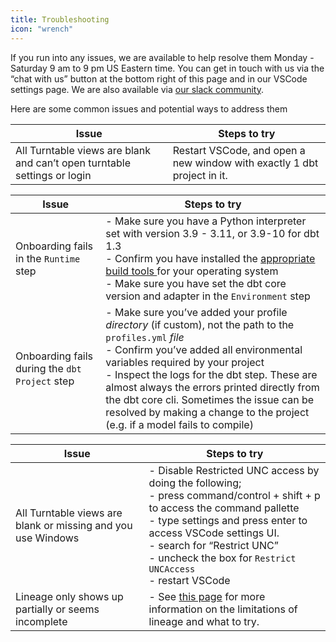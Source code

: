 ```yaml
---
title: Troubleshooting
icon: "wrench"
---
```




If you run into any issues, we are available to help resolve them Monday - Saturday 9 am to 9 pm US Eastern time. You can get in touch with us via the “chat with us” button at the bottom right of this page and in our VSCode settings page. We are also available via [our slack community](https://turntable-community.slack.com/join/shared_invite/zt-20pktj1vq-tXLUeQJYgA_lj849JXcRSQ#/shared-invite/email).


Here are some common issues and potential ways to address them

<AccordionGroup>
<Accordion title="Before onboarding">


| Issue                                                                    | Steps to try                                                            |
| ------------------------------------------------------------------------ | ----------------------------------------------------------------------- |
| All Turntable views are blank and can’t open turntable settings or login | Restart VSCode, and open a new window with exactly 1 dbt project in it. |
</Accordion>


<Accordion title="During onboarding">


| Issue                                          | Steps to try                                                                                                                                                                                                                                                                                                                                                                                                          |
| ---------------------------------------------- | --------------------------------------------------------------------------------------------------------------------------------------------------------------------------------------------------------------------------------------------------------------------------------------------------------------------------------------------------------------------------------------------------------------------- |
| Onboarding fails in the `Runtime` step         | - Make sure you have a Python interpreter set with version 3.9 - 3.11, or 3.9-10 for dbt 1.3<br/>- Confirm you have installed the [appropriate build tools ](/fcd3551f-98d4-4961-a11c-a2ea736da404#8a27b4f8255b4130b0aba702d9c7bc5a)for your operating system<br/>- Make sure you have set the dbt core version and adapter in the `Environment` step                                                                     |
| Onboarding fails during the `dbt Project` step | - Make sure you’ve added your profile _directory_ (if custom), not the path to the `profiles.yml` _file_<br/>- Confirm you’ve added all environmental variables required by your project<br/>- Inspect the logs for the dbt step. These are almost always the errors printed directly from the dbt core cli. Sometimes the issue can be resolved by making a change to the project (e.g. if a model fails to compile) |
</Accordion>


<Accordion title="After onboarding">


| Issue                                                        | Steps to try                                                                                                                                                                                                                                                                                                                  |
| ------------------------------------------------------------ | ----------------------------------------------------------------------------------------------------------------------------------------------------------------------------------------------------------------------------------------------------------------------------------------------------------------------------- |
| All Turntable views are blank or missing and you use Windows | - Disable Restricted UNC access by doing the following;<br/>     - press command/control + shift + p to access the command pallette<br/>     - type settings and press enter to access VSCode settings UI.<br/>     - search for “Restrict UNC”<br/>     - uncheck the box for `Restrict UNCAccess`<br/>     - restart VSCode |
| Lineage only shows up partially or seems incomplete          | - See [this page](/0793389f-bbd9-49fb-9fbf-3cb8a80be351#7063381fd63c4b3087f3cc20c76b94e4) for more information on the limitations of lineage and what to try.                                                                                                                                                                     |
</Accordion>
</AccordionGroup>


